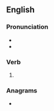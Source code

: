 ==English==

===Pronunciation===
* {{IPA|/ˈɑʊtdon/|lang=en}}
* {{rhymes|ʌn|lang=en}}

===Verb===
{{head|en|past participle}}

# {{past participle of|outdo|lang=en|nocat=1}}

===Anagrams===
* {{anagrams|en|duotone}}